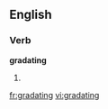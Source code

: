 
==English==

===Verb===
'''gradating'''

# {{present participle of|[[gradate]]}}

[[fr:gradating]]
[[vi:gradating]]
